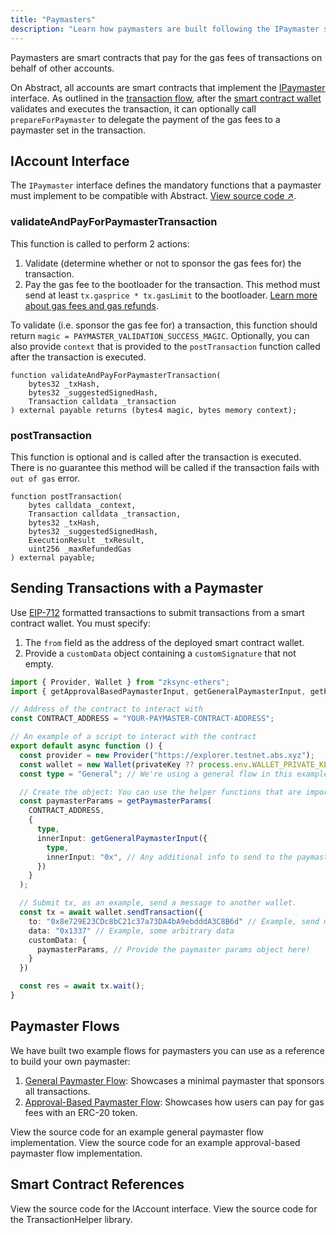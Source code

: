 ```yaml
---
title: "Paymasters"
description: "Learn how paymasters are built following the IPaymaster standard on Abstract."
---
```


Paymasters are smart contracts that pay for the gas fees of transactions on behalf of other accounts.

On Abstract, all accounts are smart contracts that implement the 
[IPaymaster](#ipaymaster-interface) interface. As outlined in the [transaction flow](./transaction-flow.mdx),
after the [smart contract wallet](./smart-contract-wallets.mdx) validates and executes the transaction,
it can optionally call `prepareForPaymaster` to delegate the payment of the gas fees to a paymaster set in the transaction.

## IAccount Interface

The `IPaymaster` interface defines the mandatory functions that a paymaster must implement to be
compatible with Abstract. [View source code ↗](https://github.com/matter-labs/era-contracts/blob/main/system-contracts/contracts/interfaces/IPaymaster.sol).

### validateAndPayForPaymasterTransaction

This function is called to perform 2 actions:

1. Validate (determine whether or not to sponsor the gas fees for) the transaction.
2. Pay the gas fee to the bootloader for the transaction. This method must send at least `tx.gasprice * tx.gasLimit`
to the bootloader. [Learn more about gas fees and gas refunds](/how-abstract-works/evm-differences/gas-fees.mdx).

To validate (i.e. sponsor the gas fee for) a transaction, this function should 
return `magic = PAYMASTER_VALIDATION_SUCCESS_MAGIC`.
Optionally, you can also provide `context` that is provided to the `postTransaction` function
called after the transaction is executed.

```solidity
function validateAndPayForPaymasterTransaction(
    bytes32 _txHash,
    bytes32 _suggestedSignedHash,
    Transaction calldata _transaction
) external payable returns (bytes4 magic, bytes memory context);
```

### postTransaction

This function is optional and is called after the transaction is executed.
There is no guarantee this method will be called if the transaction fails with `out of gas` error.

```solidity
function postTransaction(
    bytes calldata _context,
    Transaction calldata _transaction,
    bytes32 _txHash,
    bytes32 _suggestedSignedHash,
    ExecutionResult _txResult,
    uint256 _maxRefundedGas
) external payable;
```

## Sending Transactions with a Paymaster

Use [EIP-712](https://eips.ethereum.org/EIPS/eip-712) formatted transactions to submit transactions from a smart contract wallet.
You must specify:

1. The `from` field as the address of the deployed smart contract wallet.
2. Provide a `customData` object containing a `customSignature` that not empty.

<Accordion title="View example zksync-ethers script">

```typescript
import { Provider, Wallet } from "zksync-ethers";
import { getApprovalBasedPaymasterInput, getGeneralPaymasterInput, getPaymasterParams } from "zksync-ethers/build/paymaster-utils";

// Address of the contract to interact with
const CONTRACT_ADDRESS = "YOUR-PAYMASTER-CONTRACT-ADDRESS";

// An example of a script to interact with the contract
export default async function () {
  const provider = new Provider("https://explorer.testnet.abs.xyz");
  const wallet = new Wallet(privateKey ?? process.env.WALLET_PRIVATE_KEY!, provider);
  const type = "General"; // We're using a general flow in this example

  // Create the object: You can use the helper functions that are imported!
  const paymasterParams = getPaymasterParams(
    CONTRACT_ADDRESS,
    {
      type,
      innerInput: getGeneralPaymasterInput({
        type,
        innerInput: "0x", // Any additional info to send to the paymaster. We leave it empty here.
      })
    }
  );

  // Submit tx, as an example, send a message to another wallet.
  const tx = await wallet.sendTransaction({
    to: "0x8e729E23CDc8bC21c37a73DA4bA9ebdddA3C8B6d" // Example, send message to some other wallet
    data: "0x1337" // Example, some arbitrary data
    customData: {
      paymasterParams, // Provide the paymaster params object here!
    }
  })

  const res = await tx.wait();
}
```
</Accordion>

## Paymaster Flows

We have built two example flows for paymasters you can use as a reference to build your own paymaster:

1. [General Paymaster Flow](#general-paymaster-flow): Showcases a minimal paymaster that sponsors all transactions.
2. [Approval-Based Paymaster Flow](#approval-based-paymaster-flow): Showcases how users can pay for gas fees with an ERC-20 token.

<CardGroup cols={2}>
<Card
  title="General Paymaster Implementation"
  icon="code"
  href="https://github.com/matter-labs/zksync-contract-templates/blob/main/templates/hardhat/solidity/contracts/paymasters/GeneralPaymaster.sol"
>
    View the source code for an example general paymaster flow implementation.
</Card>
<Card
  title="Approval Paymaster Implementation"
  icon="code"
  href="https://github.com/matter-labs/zksync-contract-templates/blob/main/templates/hardhat/solidity/contracts/paymasters/ApprovalPaymaster.sol"
>
    View the source code for an example approval-based paymaster flow implementation.
</Card>
</CardGroup>

## Smart Contract References

<CardGroup cols={2}>
  <Card
    title="IAccount interface"
    icon="code"
    href="https://github.com/matter-labs/era-contracts/blob/main/system-contracts/contracts/interfaces/IPaymaster.sol"
  >
    View the source code for the IAccount interface. 
  </Card>
  <Card
    title="TransactionHelper library"
    icon="code"
    href="https://github.com/matter-labs/era-contracts/blob/main/system-contracts/contracts/libraries/TransactionHelper.sol"
  >
    View the source code for the TransactionHelper library.
  </Card>
</CardGroup>